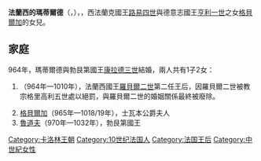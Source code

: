 {{Unreferenced|time=2020-09-25T13:34:34+00:00}}
{{Infobox royalty
| name         = 法蘭西的瑪蒂爾德
| image        = Mathilde de France.jpg
| image_size   = 155px
| succession   = 勃艮第王后
| reign        = 964年 — 992年
| birth_date   = 943年
| death_date   = 992年
| burial_place = [[維埃納主教座堂|維埃納主教座堂]]
| house        = [[加洛林王朝|加洛林王朝]]
| father       = [[路易四世_(西法蘭克)|路易四世]]
| mother       = [[薩克森的格貝爾加|薩克森的格貝爾加]]
}}
'''法蘭西的瑪蒂爾德'''（{{lang-fr|Mathilde de France}}，{{bd|943年||992年|}}），{{le|勃艮第王后|List of Burgundian consorts}}，西法蘭克國王[[路易四世_(西法蘭克)|路易四世]]與德意志國王[[亨利一世_(德意志)|亨利一世]]之女[[薩克森的格貝爾加|格貝爾加]]的女兒。

== 家庭 ==
964年，瑪蒂爾德與勃艮第國王[[康拉德三世_(勃艮第)|康拉德三世]]結婚，兩人共有1子2女：
# {{le|勃艮第的貝兒塔|Bertha of Burgundy|貝兒塔}}（964年—1010年），法蘭西國王[[羅貝爾二世_(法蘭西)|羅貝爾二世]]第二任王后，因羅貝爾二世被教宗格里高利五世處以絕罰，與羅貝爾二世的婚姻關係最終被廢除。
# [[勃艮第的格貝爾加|格貝爾加]]（965年—1018/19年），士瓦本公爵夫人
# [[魯道夫三世_(勃艮第)|魯道夫]]（970年—1032年），勃艮第國王

[[Category:卡洛林王朝|Category:卡洛林王朝]]
[[Category:10世纪法国人|Category:10世纪法国人]]
[[Category:法国王后|Category:法国王后]]
[[Category:中世紀女性|Category:中世紀女性]]